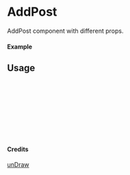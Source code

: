 
<Meta of={AddPost} title="unDraw/AddPost" />

# AddPost

AddPost component with different props.

#### Example

<Canvas of={AddPost.Primary} />

## Usage

```ts
import { AddPost } from "yadl-ui";

const Example = () => {
  return (
      <AddPost />
  );
};

export default Example;
```

#### Credits
[unDraw](https://undraw.co/illustrations)
